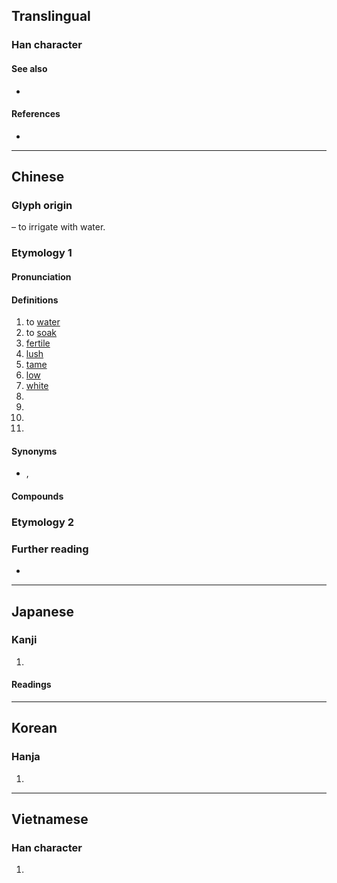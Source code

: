 {{character info}}
==Translingual==

===Han character===
{{Han char|rn=85|rad=水|as=04|sn=7|four=32134|canj=EHK|ids=⿰氵夭}}

====See also====
* {{l|mul|添}}

====References====
* {{Han ref|kx=0609.130|dkj=17184|dj=1002.100|hdz=31566.050|uh=6C83|ud=27779|bh=A855|bd=43093}}

----

==Chinese==
{{zh-forms|alt=渥:Min Nan}}

===Glyph origin===
{{Han etym}}
{{Han compound|水|alt1=氵|t1=water|夭|ls=psc|c1=s|c2=p}} – to irrigate with water.

===Etymology 1===

====Pronunciation====
{{zh-pron
|m=wò
|c=juk1
|h=pfs=
|md=
|mn=ak/qz,xm,zz:ok
|mn_note=ak - vernacular; ok - literary
|w=
|mc=y
|oc=y
|cat=v,a
}}

====Definitions====
{{zh-hanzi}}

# to [[water]]
# to [[soak]]
# [[fertile]]
# [[lush]]
# [[tame]]
# [[low]]
# [[white]]
# {{place|zh|river|p/Shanxi}}
# {{zh-short|曲沃}}
# {{zh-alt-form|飫}}
# {{surname|zh}}

====Synonyms====
* {{sense|to soak}} {{zh-l|澆}}, {{zh-l|淋}}

====Compounds====
{{zh-der|以湯沃雪|以湯沃沸|如湯沃雪|以飴沃釜|沃沃|沃土|沃野千里|沃腴|沃果兒|沃饒|啟沃|沃野|沃衍|衍沃|表沃夫|肥沃月灣|饒沃|肥沃|符拉迪沃斯托克}}

===Etymology 2===
{{zh-see|澳|ss}}

===Further reading===
* {{thcwd|3295}}

----

==Japanese==

===Kanji===
{{ja-kanji|grade=|rs=水04}}

# {{rfdef|ja|sort=水04}}

====Readings====
{{ja-readings
|goon=おく
|kanon=よく
|kanyoon=よう
|kun=そそ-ぐ, こえる, い-る<い-る<𛀆-る
}}

----

==Korean==

===Hanja===
{{ko-hanja|hangeul=옥|eumhun=|rv=ok|mr=ok|y=ok}}

# {{rfdef|ko|sort=水04}}

----

==Vietnamese==

===Han character===
{{vi-hantu|[[óc]]|rs=水04}}

# {{rfdef|vi|sort=水04}}